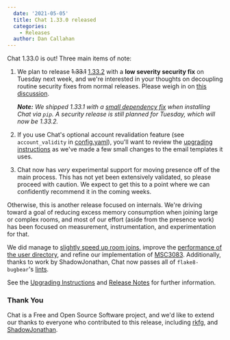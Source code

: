 ```yaml
---
  date: '2021-05-05'
  title: Chat 1.33.0 released
  categories:
    - Releases
  author: Dan Callahan
---
```


Chat 1.33.0 is out! Three main items of note:

1. We plan to release <del>1.33.1</del> <ins>1.33.2</ins> with a **low severity security fix** on Tuesday next week, and we're interested in your thoughts on decoupling routine security fixes from normal releases. Please weigh in on [this discussion](https://github.com/matrix-org/synapse/discussions/9914).

   _**Note:** We shipped 1.33.1 with a [small dependency fix](https://github.com/matrix-org/synapse/issues/9936) when installing Chat via `pip`. A security release is still planned for Tuesday, which will now be 1.33.2._

2. If you use Chat's optional account revalidation feature (see `account_validity` in [config.yaml](https://github.com/matrix-org/synapse/blob/v1.33.0/docs/sample_config.yaml#L1373-L1455)), you'll want to review the [upgrading instructions](https://github.com/matrix-org/synapse/blob/v1.33.0/UPGRADE.rst#upgrading-to-v1330) as we've made a few small changes to the email templates it uses.

3. Chat now has _very_ experimental support for moving presence off of the main process. This has not yet been extensively validated, so please proceed with caution. We expect to get this to a point where we can confidently recommend it in the coming weeks.

Otherwise, this is another release focused on internals. We're driving toward a goal of reducing excess memory consumption when joining large or complex rooms, and most of our effort (aside from the presence work) has been focused on measurement, instrumentation, and experimentation for that.

We did manage to [slightly speed up room joins](https://github.com/matrix-org/synapse/pull/9825), improve the [performance of the user directory](https://github.com/matrix-org/synapse/pull/9821), and refine our implementation of [MSC3083](https://github.com/matrix-org/matrix-doc/pull/3083). Additionally, thanks to work by ShadowJonathan, Chat now passes all of `flake8-bugbear`'s [lints](https://github.com/PyCQA/flake8-bugbear).

See the [Upgrading Instructions](https://github.com/matrix-org/synapse/blob/v1.33.0/UPGRADE.rst#upgrading-to-v1330) and [Release Notes](https://github.com/matrix-org/synapse/blob/v1.33.0/CHANGES.md) for further information.

### Thank You

Chat is a Free and Open Source Software project, and we'd like to extend our thanks to everyone who contributed to this release, including [rkfg](https://github.com/rkfg), and [ShadowJonathan](https://github.com/ShadowJonathan).

